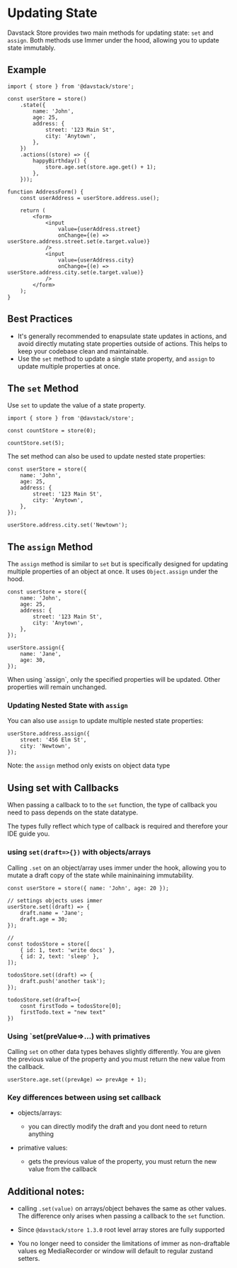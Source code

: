 
# Updating State

Davstack Store provides two main methods for updating state: `set` and `assign`. Both methods use Immer under the hood, allowing you to update state immutably.

## Example

```tsx
import { store } from '@davstack/store';

const userStore = store()
	.state({
		name: 'John',
		age: 25,
		address: {
			street: '123 Main St',
			city: 'Anytown',
		},
	})
	.actions((store) => ({
		happyBirthday() {
			store.age.set(store.age.get() + 1);
		},
	}));

function AddressForm() {
	const userAddress = userStore.address.use();

	return (
		<form>
			<input
				value={userAddress.street}
				onChange={(e) => userStore.address.street.set(e.target.value)}
			/>
			<input
				value={userAddress.city}
				onChange={(e) => userStore.address.city.set(e.target.value)}
			/>
		</form>
	);
}
```

## Best Practices

- It's generally recommended to enapsulate state updates in actions, and avoid directly mutating state properties outside of actions. This helps to keep your codebase clean and maintainable.
- Use the `set` method to update a single state property, and `assign` to update multiple properties at once.

## The `set` Method

Use `set` to update the value of a state property.

```tsx
import { store } from '@davstack/store';

const countStore = store(0);

countStore.set(5);
```

The set method can also be used to update nested state properties:

```tsx
const userStore = store({
	name: 'John',
	age: 25,
	address: {
		street: '123 Main St',
		city: 'Anytown',
	},
});

userStore.address.city.set('Newtown');
```

## The `assign` Method

The `assign` method is similar to `set` but is specifically designed for updating multiple properties of an object at once. It uses `Object.assign` under the hood.

```tsx
const userStore = store({
	name: 'John',
	age: 25,
	address: {
		street: '123 Main St',
		city: 'Anytown',
	},
});

userStore.assign({
	name: 'Jane',
	age: 30,
});
```

<Callout type="info" emoji="ℹ️">
	When using `assign`, only the specified properties will be updated. Other
	properties will remain unchanged.
</Callout>

### Updating Nested State with `assign`

You can also use `assign` to update multiple nested state properties:

```tsx
userStore.address.assign({
	street: '456 Elm St',
	city: 'Newtown',
});
```

Note: the `assign` method only exists on object data type

## Using set with Callbacks

When passing a callback to to the `set` function, the type of callback you need to pass depends on the state datatype.

The types fully reflect which type of callback is required and therefore your IDE guide you.

### using `set(draft=>{})` with objects/arrays

Calling `.set` on an object/array uses immer under the hook, allowing you to mutate a draft copy of the state while maininaining immutability.

```tsx
const userStore = store({ name: 'John', age: 20 });

// settings objects uses immer
userStore.set((draft) => {
	draft.name = 'Jane';
	draft.age = 30;
});

//
const todosStore = store([
	{ id: 1, text: 'write docs' },
	{ id: 2, text: 'sleep' },
]);

todosStore.set((draft) => {
	draft.push('another task');
});

todosStore.set(draft=>{
	cosnt firstTodo = todosStore[0];
	firstTodo.text = "new text"
})
```

### Using `set(preValue=>...) with primatives

Calling `set` on other data types behaves slightly differently.
You are given the previous value of the property and you must return the new value from the callback.

```tsx
userStore.age.set((prevAge) => prevAge + 1);
```

### Key differences between using set callback

- objects/arrays:

  - you can directly modify the draft and you dont need to return anything

- primative values:

  - gets the previous value of the property, you must return the new value from the callback

## Additional notes:

- calling `.set(value)` on arrays/object behaves the same as other values. The difference only arises when passing a callback to the `set` function.

- Since `@davstack/store 1.3.0` root level array stores are fully supported

- You no longer need to consider the limitations of immer as non-draftable values eg MediaRecorder or window will default to regular zustand setters.

